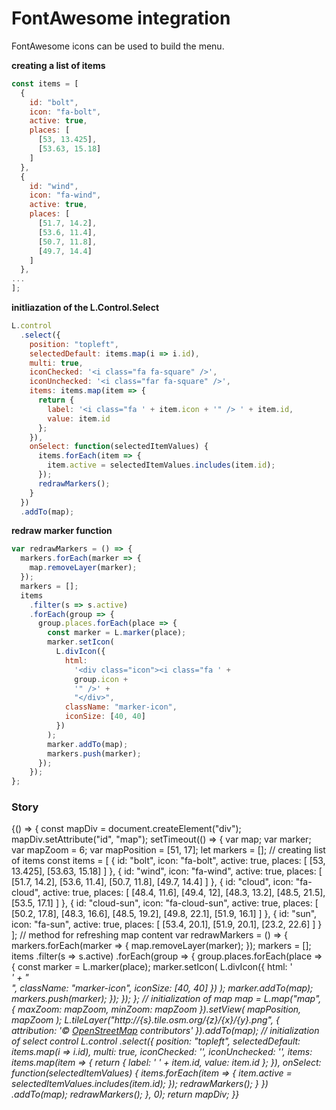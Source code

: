 


<Meta title="FontAwesome" />

# FontAwesome integration

FontAwesome icons can be used to build the menu.

**creating a list of items**

```js
const items = [
  {
    id: "bolt",
    icon: "fa-bolt",
    active: true,
    places: [
      [53, 13.425],
      [53.63, 15.18]
    ]
  },
  {
    id: "wind",
    icon: "fa-wind",
    active: true,
    places: [
      [51.7, 14.2],
      [53.6, 11.4],
      [50.7, 11.8],
      [49.7, 14.4]
    ]
  },
...
];
```

**initliazation of the L.Control.Select**

```js
L.control
  .select({
    position: "topleft",
    selectedDefault: items.map(i => i.id),
    multi: true,
    iconChecked: '<i class="fa fa-square" />',
    iconUnchecked: '<i class="far fa-square" />',
    items: items.map(item => {
      return {
        label: '<i class="fa ' + item.icon + '" /> ' + item.id,
        value: item.id
      };
    }),
    onSelect: function(selectedItemValues) {
      items.forEach(item => {
        item.active = selectedItemValues.includes(item.id);
      });
      redrawMarkers();
    }
  })
  .addTo(map);
```

**redraw marker function**

```js
var redrawMarkers = () => {
  markers.forEach(marker => {
    map.removeLayer(marker);
  });
  markers = [];
  items
    .filter(s => s.active)
    .forEach(group => {
      group.places.forEach(place => {
        const marker = L.marker(place);
        marker.setIcon(
          L.divIcon({
            html:
              '<div class="icon"><i class="fa ' +
              group.icon +
              '" />' +
              "</div>",
            className: "marker-icon",
            iconSize: [40, 40]
          })
        );
        marker.addTo(map);
        markers.push(marker);
      });
    });
};
```

### Story

<Preview>
  <Story name="FontAwesome">
    {() => {
      const mapDiv = document.createElement("div");
      mapDiv.setAttribute("id", "map");
      setTimeout(() => {
        var map;
        var marker;
        var mapZoom = 6;
        var mapPosition = [51, 17];
        let markers = [];
        // creating list of items
        const items = [
          {
            id: "bolt",
            icon: "fa-bolt",
            active: true,
            places: [
              [53, 13.425],
              [53.63, 15.18]
            ]
          },
          {
            id: "wind",
            icon: "fa-wind",
            active: true,
            places: [
              [51.7, 14.2],
              [53.6, 11.4],
              [50.7, 11.8],
              [49.7, 14.4]
            ]
          },
          {
            id: "cloud",
            icon: "fa-cloud",
            active: true,
            places: [
              [48.4, 11.6],
              [49.4, 12],
              [48.3, 13.2],
              [48.5, 21.5],
              [53.5, 17.1]
            ]
          },
          {
            id: "cloud-sun",
            icon: "fa-cloud-sun",
            active: true,
            places: [
              [50.2, 17.8],
              [48.3, 16.6],
              [48.5, 19.2],
              [49.8, 22.1],
              [51.9, 16.1]
            ]
          },
          {
            id: "sun",
            icon: "fa-sun",
            active: true,
            places: [
              [53.4, 20.1],
              [51.9, 20.1],
              [23.2, 22.6]
            ]
          }
        ];
        // method for refreshing map content
        var redrawMarkers = () => {
          markers.forEach(marker => {
            map.removeLayer(marker);
          });
          markers = [];
          items
            .filter(s => s.active)
            .forEach(group => {
              group.places.forEach(place => {
                const marker = L.marker(place);
                marker.setIcon(
                  L.divIcon({
                    html:
                      '<div class="icon"><i class="fa ' +
                      group.icon +
                      '" />' +
                      "</div>",
                    className: "marker-icon",
                    iconSize: [40, 40]
                  })
                );
                marker.addTo(map);
                markers.push(marker);
              });
            });
        };
        // initialization of map
        map = L.map("map", { maxZoom: mapZoom, minZoom: mapZoom }).setView(
          mapPosition,
          mapZoom
        );
        L.tileLayer("http://{s}.tile.osm.org/{z}/{x}/{y}.png", {
          attribution:
            '&copy; <a href="http://osm.org/copyright">OpenStreetMap</a> contributors'
        }).addTo(map);
        // initialization of select control
        L.control
          .select({
            position: "topleft",
            selectedDefault: items.map(i => i.id),
            multi: true,
            iconChecked: '<i class="fa fa-square" />',
            iconUnchecked: '<i class="far fa-square" />',
            items: items.map(item => {
              return {
                label: '<i class="fa ' + item.icon + '" /> ' + item.id,
                value: item.id
              };
            }),
            onSelect: function(selectedItemValues) {
              items.forEach(item => {
                item.active = selectedItemValues.includes(item.id);
              });
              redrawMarkers();
            }
          })
          .addTo(map);
        redrawMarkers();
      }, 0);
      return mapDiv;
    }}
  </Story>
</Preview>
